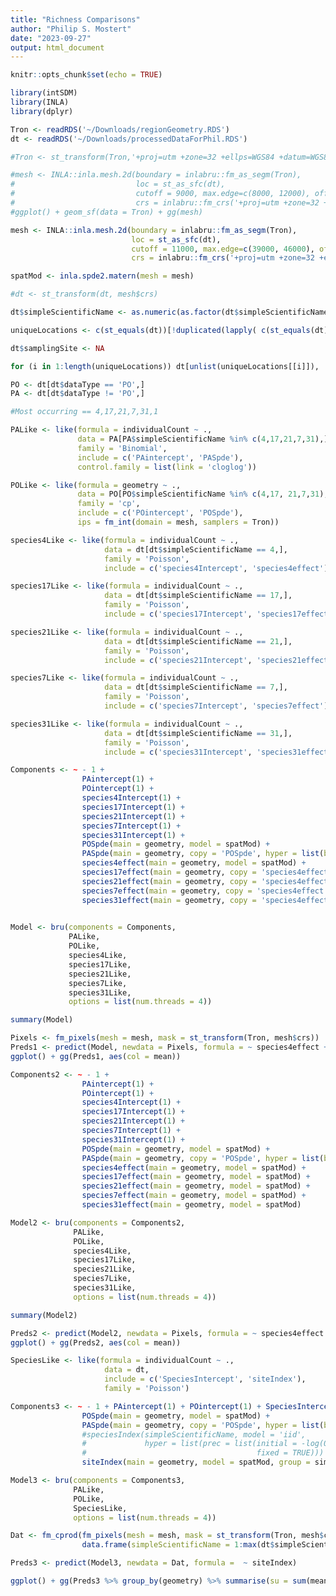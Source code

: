```yaml
---
title: "Richness Comparisons"
author: "Philip S. Mostert"
date: "2023-09-27"
output: html_document
---
```


```r
knitr::opts_chunk$set(echo = TRUE)
```

```r

library(intSDM)
library(INLA)
library(dplyr)

```

```r

Tron <- readRDS('~/Downloads/regionGeometry.RDS')
dt <- readRDS('~/Downloads/processedDataForPhil.RDS')

```

```r

#Tron <- st_transform(Tron,'+proj=utm +zone=32 +ellps=WGS84 +datum=WGS84 +units=m +no_defs')

#mesh <- INLA::inla.mesh.2d(boundary = inlabru::fm_as_segm(Tron),
#                           loc = st_as_sfc(dt),
#                           cutoff = 9000, max.edge=c(8000, 12000), offset= 800,
#                           crs = inlabru::fm_crs('+proj=utm +zone=32 +ellps=WGS84 +datum=WGS84 +units=m +no_defs'))
#ggplot() + geom_sf(data = Tron) + gg(mesh)

mesh <- INLA::inla.mesh.2d(boundary = inlabru::fm_as_segm(Tron),
                           loc = st_as_sfc(dt),
                           cutoff = 11000, max.edge=c(39000, 46000), offset= 80000,
                           crs = inlabru::fm_crs('+proj=utm +zone=32 +ellps=WGS84 +datum=WGS84 +units=m +no_defs'))

spatMod <- inla.spde2.matern(mesh = mesh)

```

```r

#dt <- st_transform(dt, mesh$crs) 

dt$simpleScientificName <- as.numeric(as.factor(dt$simpleScientificName))

uniqueLocations <- c(st_equals(dt))[!duplicated(lapply( c(st_equals(dt)), sort))]

dt$samplingSite <- NA

for (i in 1:length(uniqueLocations)) dt[unlist(uniqueLocations[[i]]), 'samplingSite'] <- i

```

```r

PO <- dt[dt$dataType == 'PO',]
PA <- dt[dt$dataType != 'PO',]

```

```r

#Most occurring == 4,17,21,7,31,1

PALike <- like(formula = individualCount ~ .,
               data = PA[PA$simpleScientificName %in% c(4,17,21,7,31),],
               family = 'Binomial',
               include = c('PAintercept', 'PASpde'), 
               control.family = list(link = 'cloglog'))

POLike <- like(formula = geometry ~ .,
               data = PO[PO$simpleScientificName %in% c(4,17, 21,7,31),],
               family = 'cp',
               include = c('POintercept', 'POSpde'),
               ips = fm_int(domain = mesh, samplers = Tron))

species4Like <- like(formula = individualCount ~ .,
                     data = dt[dt$simpleScientificName == 4,],
                     family = 'Poisson',
                     include = c('species4Intercept', 'species4effect'))

species17Like <- like(formula = individualCount ~ .,
                     data = dt[dt$simpleScientificName == 17,],
                     family = 'Poisson',
                     include = c('species17Intercept', 'species17effect'))

species21Like <- like(formula = individualCount ~ .,
                     data = dt[dt$simpleScientificName == 21,],
                     family = 'Poisson',
                     include = c('species21Intercept', 'species21effect'))

species7Like <- like(formula = individualCount ~ .,
                     data = dt[dt$simpleScientificName == 7,],
                     family = 'Poisson',
                     include = c('species7Intercept', 'species7effect'))

species31Like <- like(formula = individualCount ~ .,
                     data = dt[dt$simpleScientificName == 31,],
                     family = 'Poisson',
                     include = c('species31Intercept', 'species31effect'))

```

```r

 
Components <- ~ - 1 +
                PAintercept(1) + 
                POintercept(1) + 
                species4Intercept(1) + 
                species17Intercept(1) + 
                species21Intercept(1) + 
                species7Intercept(1) + 
                species31Intercept(1) +
                POSpde(main = geometry, model = spatMod) + 
                PASpde(main = geometry, copy = 'POSpde', hyper = list(beta = list(fixed = FALSE))) +
                species4effect(main = geometry, model = spatMod) + 
                species17effect(main = geometry, copy = 'species4effect', hyper = list(beta = list(fixed = FALSE))) +
                species21effect(main = geometry, copy = 'species4effect', hyper = list(beta = list(fixed = FALSE))) +
                species7effect(main = geometry, copy = 'species4effect', hyper = list(beta = list(fixed = FALSE))) +
                species31effect(main = geometry, copy = 'species4effect', hyper = list(beta = list(fixed = FALSE)))
  

```

```r

Model <- bru(components = Components,
             PALike,
             POLike,
             species4Like,
             species17Like,
             species21Like,
             species7Like,
             species31Like,
             options = list(num.threads = 4))

summary(Model)

```

```r

Pixels <- fm_pixels(mesh = mesh, mask = st_transform(Tron, mesh$crs))
Preds1 <- predict(Model, newdata = Pixels, formula = ~ species4effect + species17effect + species21effect + species7effect + species31effect)
ggplot() + gg(Preds1, aes(col = mean))

```

```r

Components2 <- ~ - 1 +
                PAintercept(1) + 
                POintercept(1) + 
                species4Intercept(1) + 
                species17Intercept(1) + 
                species21Intercept(1) + 
                species7Intercept(1) + 
                species31Intercept(1) +
                POSpde(main = geometry, model = spatMod) + 
                PASpde(main = geometry, copy = 'POSpde', hyper = list(beta = list(fixed = FALSE))) +
                species4effect(main = geometry, model = spatMod) + 
                species17effect(main = geometry, model = spatMod) +
                species21effect(main = geometry, model = spatMod) +
                species7effect(main = geometry, model = spatMod) +
                species31effect(main = geometry, model = spatMod)

```

```r

Model2 <- bru(components = Components2,
              PALike,
              POLike,
              species4Like,
              species17Like,
              species21Like,
              species7Like,
              species31Like,
              options = list(num.threads = 4))

summary(Model2)

```

```r

Preds2 <- predict(Model2, newdata = Pixels, formula = ~ species4effect + species17effect + species21effect + species7effect + species31effect)
ggplot() + gg(Preds2, aes(col = mean))

```

```r

SpeciesLike <- like(formula = individualCount ~ .,
                     data = dt,
                     include = c('SpeciesIntercept', 'siteIndex'),
                     family = 'Poisson')

Components3 <- ~ - 1 + PAintercept(1) + POintercept(1) + SpeciesIntercept(1) +
                POSpde(main = geometry, model = spatMod) + 
                PASpde(main = geometry, copy = 'POSpde', hyper = list(beta = list(fixed = FALSE))) +
                #speciesIndex(simpleScientificName, model = 'iid',   
                #             hyper = list(prec = list(initial = -log(0.001),
                #                                      fixed = TRUE))) +
                siteIndex(main = geometry, model = spatMod, group = simpleScientificName, ngroup = 5, control.group = list(model = 'iid'))

```


```r

Model3 <- bru(components = Components3,
              PALike,
              POLike,
              SpeciesLike,
              options = list(num.threads = 4))
```

```r

Dat <- fm_cprod(fm_pixels(mesh = mesh, mask = st_transform(Tron, mesh$crs)), 
                data.frame(simpleScientificName = 1:max(dt$simpleScientificName)))

Preds3 <- predict(Model3, newdata = Dat, formula =  ~ siteIndex)

ggplot() + gg(Preds3 %>% group_by(geometry) %>% summarise(su = sum(mean)), aes(col = su))


```
